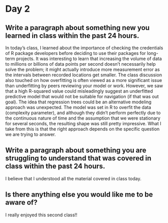 
# Day 2

## Write a paragraph about something new you learned in class within the past 24 hours.

In today's class, I learned about the importance of checking the credentials of R package developers before deciding to use their packages for long-term projects. It was interesting to learn that increasing the volume of data to millions or billions of data points per second doesn't necessarily help solve the problem; it might actually introduce more measurement error as the intervals between recorded locations get smaller. The class discussion also touched on how overfitting is often viewed as a more significant issue than underfitting by peers reviewing your model or work. However, we saw that a high R-squared value could misleadingly suggest an underfitted predictive model that would not be suitable for navigation (if that was out goal). The idea that regression trees could be an alternative modeling approach was unexpected. The model was set in R to overfit the data (complexity parameter), and although they didn’t perform perfectly due to the continuous nature of time and the assumption that we were stationary for several seconds, the resulting shape was still pretty impressive. What I take from this is that the right approach depends on the specific question we are trying to answer.

## Write a  paragraph about something you are struggling to understand that was covered in class within the past 24 hours.

I believe that I understood all the material covered in class today.

## Is there anything else you would like me to be aware of?

I really enjoyed this second class!!
